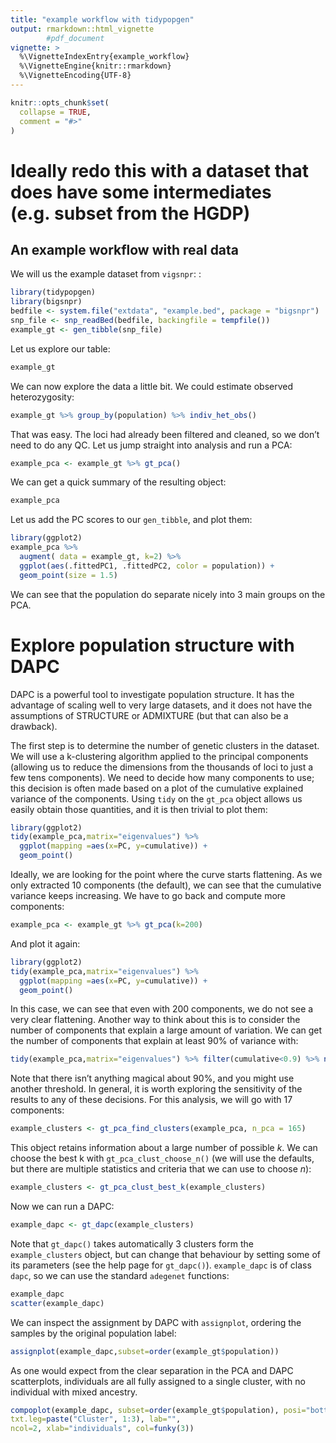 ```yaml
---
title: "example workflow with tidypopgen"
output: rmarkdown::html_vignette
        #pdf_document
vignette: >
  %\VignetteIndexEntry{example_workflow}
  %\VignetteEngine{knitr::rmarkdown}
  %\VignetteEncoding{UTF-8}
---
```


```r
knitr::opts_chunk$set(
  collapse = TRUE,
  comment = "#>"
)
```


# Ideally redo this with a dataset that does have some intermediates (e.g. subset from the HGDP)

## An example workflow with real data
We will us the example dataset from `vigsnpr`:
:
```r
library(tidypopgen)
library(bigsnpr)
bedfile <- system.file("extdata", "example.bed", package = "bigsnpr")
snp_file <- snp_readBed(bedfile, backingfile = tempfile())
example_gt <- gen_tibble(snp_file)
```

Let us explore our table:
```r
example_gt
```

We can now explore the data a little bit. We could estimate observed heterozygosity:
```r
example_gt %>% group_by(population) %>% indiv_het_obs()
```


That was easy. The loci had already been filtered and cleaned, so we don't need 
to do any QC. Let us jump straight into analysis and run a PCA:
```r
example_pca <- example_gt %>% gt_pca()
```

We can get a quick summary of the resulting object:
```r
example_pca
```

Let us add the PC scores to our `gen_tibble`, and plot them:
```r
library(ggplot2)
example_pca %>% 
  augment( data = example_gt, k=2) %>%
  ggplot(aes(.fittedPC1, .fittedPC2, color = population)) + 
  geom_point(size = 1.5)
```
We can see that the population do separate nicely into 3 main groups on the PCA.

# Explore population structure with DAPC

DAPC is a powerful tool to investigate population structure. It has the advantage of
scaling well to very large datasets, and it does not have the assumptions of STRUCTURE or
ADMIXTURE (but that can also be a drawback).

The first step is to determine the number of genetic clusters in the dataset. We will use
a k-clustering algorithm applied to the principal components (allowing us to reduce
the dimensions from the thousands of loci to just a few tens components). We need to decide how 
many components to use; this decision is often made based on a plot of the cumulative
explained variance of the components.
Using `tidy` on the `gt_pca` object allows us easily obtain those quantities, and it is then
trivial to plot them:
```r
library(ggplot2)
tidy(example_pca,matrix="eigenvalues") %>%
  ggplot(mapping =aes(x=PC, y=cumulative)) +
  geom_point()

```

Ideally, we are looking for the point where the curve starts flattening. As we only extracted
10 components (the default), we can see that the cumulative variance keeps increasing. We
have to go back and compute more components:
```r
example_pca <- example_gt %>% gt_pca(k=200)
```

And plot it again:
```r
library(ggplot2)
tidy(example_pca,matrix="eigenvalues") %>%
  ggplot(mapping =aes(x=PC, y=cumulative)) +
  geom_point()

```

In this case, we can see that even with 200 components, we do not see a very clear flattening. Another
way to think about this is to consider the number of components that explain a large amount
of variation. We can get the number of components that explain at least 90% of variance with:
```r
tidy(example_pca,matrix="eigenvalues") %>% filter(cumulative<0.9) %>% nrow()+1 
```

Note that there isn't anything magical about 90%, and you might use another threshold. In
general, it is worth exploring the sensitivity of the results to any of these decisions.
For this analysis, we will go with 17 components:

```r
example_clusters <- gt_pca_find_clusters(example_pca, n_pca = 165)
```

This object retains information about a large number of possible *k*. We can choose
the best k with `gt_pca_clust_choose_n()` (we will use the defaults, but there
are multiple statistics and criteria that we can use to choose *n*):
```r
example_clusters <- gt_pca_clust_best_k(example_clusters)
```

Now we can run a DAPC:
```r
example_dapc <- gt_dapc(example_clusters)
```

Note that `gt_dapc()` takes automatically 3 clusters form the `example_clusters` object,
but can change that behaviour by setting some of its parameters (see the help
page for `gt_dapc()`).
`example_dapc` is of class `dapc`, so we can use the standard `adegenet` functions:
```r
example_dapc
scatter(example_dapc)
```
We can inspect the assignment by DAPC with `assignplot`, ordering the samples
by the original population label:
```r
assignplot(example_dapc,subset=order(example_gt$population))
```


As one would expect from the clear separation in the PCA and DAPC scatterplots,
individuals are all fully assigned to a single cluster, with no individual with
mixed ancestry.

```r
compoplot(example_dapc, subset=order(example_gt$population), posi="bottomright",
txt.leg=paste("Cluster", 1:3), lab="",
ncol=2, xlab="individuals", col=funky(3))
```
